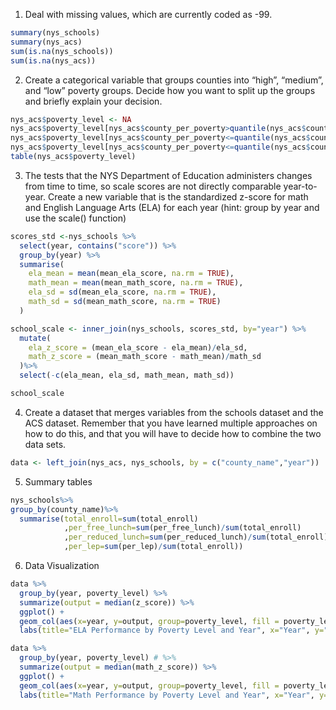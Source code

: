 1. Deal with missing values, which are currently coded as -99.
```r
summary(nys_schools)
summary(nys_acs)
sum(is.na(nys_schools))
sum(is.na(nys_acs))

```

2. Create a categorical variable that groups counties into "high", "medium", and "low" poverty groups. Decide how you want to split up the groups and briefly explain your decision.

```r
nys_acs$poverty_level <- NA
nys_acs$poverty_level[nys_acs$county_per_poverty>quantile(nys_acs$county_per_poverty,0.66) ] <- "high"
nys_acs$poverty_level[nys_acs$county_per_poverty<=quantile(nys_acs$county_per_poverty,0.66)  & nys_acs$county_per_poverty>quantile(nys_acs$county_per_poverty,0.33) ] <- "medium"
nys_acs$poverty_level[nys_acs$county_per_poverty<=quantile(nys_acs$county_per_poverty,0.33)] <- "low"
table(nys_acs$poverty_level)
```



3. The tests that the NYS Department of Education administers changes from time to time, so scale scores are not directly comparable year-to-year. Create a new variable that is the standardized z-score for math and English Language Arts (ELA) for each year (hint: group by year and use the scale() function)

```r
scores_std <-nys_schools %>%
  select(year, contains("score")) %>%
  group_by(year) %>%
  summarise(
    ela_mean = mean(mean_ela_score, na.rm = TRUE),
    math_mean = mean(mean_math_score, na.rm = TRUE),
    ela_sd = sd(mean_ela_score, na.rm = TRUE),
    math_sd = sd(mean_math_score, na.rm = TRUE)
  )

school_scale <- inner_join(nys_schools, scores_std, by="year") %>%
  mutate(
    ela_z_score = (mean_ela_score - ela_mean)/ela_sd,
    math_z_score = (mean_math_score - math_mean)/math_sd
  )%>%
  select(-c(ela_mean, ela_sd, math_mean, math_sd))

school_scale
```

4. Create a dataset that merges variables from the schools dataset and the ACS dataset. Remember that you have learned multiple approaches on how to do this, and that you will have to decide how to combine the two data sets.

```r
data <- left_join(nys_acs, nys_schools, by = c("county_name","year"))
```
5. Summary tables
```r
nys_schools%>%
group_by(county_name)%>%
  summarise(total_enroll=sum(total_enroll)
            ,per_free_lunch=sum(per_free_lunch)/sum(total_enroll)
            ,per_reduced_lunch=sum(per_reduced_lunch)/sum(total_enroll)
            ,per_lep=sum(per_lep)/sum(total_enroll))
```

6. Data Visualization

```r
data %>%
  group_by(year, poverty_level) %>%
  summarize(output = median(z_score)) %>%
  ggplot() +
  geom_col(aes(x=year, y=output, group=poverty_level, fill = poverty_level),position="dodge") +
  labs(title="ELA Performance by Poverty Level and Year", x="Year", y="ela z-score")
```

```r
data %>%
  group_by(year, poverty_level) # %>%
  summarize(output = median(math_z_score)) %>%
  ggplot() +
  geom_col(aes(x=year, y=output, group=poverty_level, fill = poverty_level),position="dodge") +
  labs(title="Math Performance by Poverty Level and Year", x="Year", y="math z-score")

```


